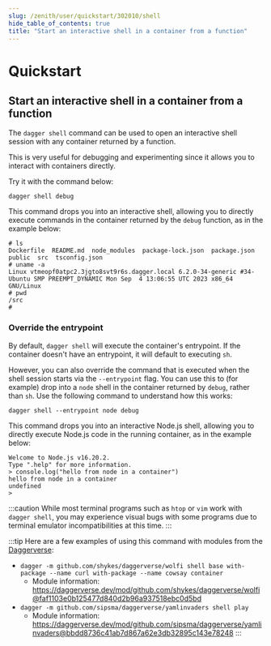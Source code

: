 ```yaml
---
slug: /zenith/user/quickstart/302010/shell
hide_table_of_contents: true
title: "Start an interactive shell in a container from a function"
---
```


# Quickstart

## Start an interactive shell in a container from a function

The `dagger shell` command can be used to open an interactive shell session with any container returned by a function.

This is very useful for debugging and experimenting since it allows you to interact with containers directly.

Try it with the command below:

```shell
dagger shell debug
```

This command drops you into an interactive shell, allowing you to directly execute commands in the container returned by the `debug` function, as in the example below:

```shell
# ls
Dockerfile  README.md  node_modules  package-lock.json  package.json  public  src  tsconfig.json
# uname -a
Linux vtmeopf0atpc2.3jgto8svt9r6s.dagger.local 6.2.0-34-generic #34-Ubuntu SMP PREEMPT_DYNAMIC Mon Sep  4 13:06:55 UTC 2023 x86_64 GNU/Linux
# pwd
/src
#
```

### Override the entrypoint

By default, `dagger shell` will execute the container's entrypoint. If the container doesn't have an entrypoint, it will default to executing `sh`.

However, you can also override the command that is executed when the shell session starts via the `--entrypoint` flag. You can use this to (for example) drop into a `node` shell in the container returned by `debug`, rather than `sh`. Use the following command to understand how this works:

```shell
dagger shell --entrypoint node debug
```

This command drops you into an interactive Node.js shell, allowing you to directly execute Node.js code in the running container, as in the example below:

```shell
Welcome to Node.js v16.20.2.
Type ".help" for more information.
> console.log("hello from node in a container")
hello from node in a container
undefined
>
```

:::caution
While most terminal programs such as `htop` or `vim` work with `dagger shell`, you may experience visual bugs with some programs due to terminal emulator incompatibilities at this time.
:::

:::tip
Here are a few examples of using this command with modules from the [Daggerverse](https://daggerverse.dev/):

- `dagger -m github.com/shykes/daggerverse/wolfi shell base with-package --name curl with-package --name cowsay container`
   - Module information: https://daggerverse.dev/mod/github.com/shykes/daggerverse/wolfi@faf1103e0b125477d840d2b96a937518ebc0d5bd
- `dagger -m github.com/sipsma/daggerverse/yamlinvaders shell play`
   - Module information: https://daggerverse.dev/mod/github.com/sipsma/daggerverse/yamlinvaders@bbdd8736c41ab7d867a62e3db32895c143e78248
:::
